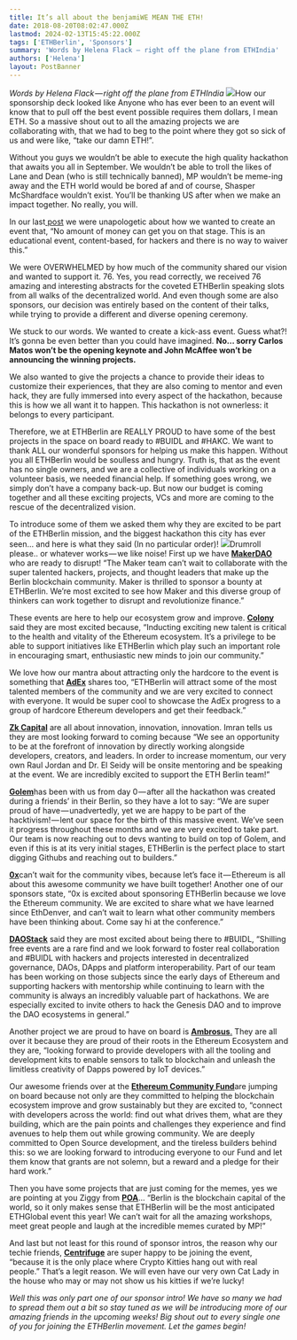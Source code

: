 ```yaml
---
title: It’s all about the benjamiWE MEAN THE ETH!
date: 2018-08-20T08:02:47.000Z
lastmod: 2024-02-13T15:45:22.000Z
tags: ['ETHBerlin', 'Sponsors']
summary: 'Words by Helena Flack — right off the plane from ETHIndia'
authors: ['Helena']
layout: PostBanner
---
```


_Words by Helena Flack — right off the plane from ETHIndia_
![](https://cdn-images-1.medium.com/max/800/1*3hVp9LNrcDpwRr9mTqnImQ.png)How our sponsorship deck looked like
Anyone who has ever been to an event will know that to pull off the best event possible requires them dollars, I mean ETH. So a massive shout out to all the amazing projects we are collaborating with, that we had to beg to the point where they got so sick of us and were like, “take our damn ETH!”.

Without you guys we wouldn’t be able to execute the high quality hackathon that awaits you all in September. We wouldn’t be able to troll the likes of Lane and Dean (who is still technically banned), MP wouldn’t be meme-ing away and the ETH world would be bored af and of course, Shasper McShardface wouldn’t exist. You’ll be thanking US after when we make an impact together. No really, you will.

In our last[ post](https://medium.com/ethberlin/unapologetic-9a7a8f1417d1) we were unapologetic about how we wanted to create an event that, “No amount of money can get you on that stage. This is an educational event, content-based, for hackers and there is no way to waiver this.”

We were OVERWHELMED by how much of the community shared our vision and wanted to support it. 76. Yes, you read correctly, we received 76 amazing and interesting abstracts for the coveted ETHBerlin speaking slots from all walks of the decentralized world. And even though some are also sponsors, our decision was entirely based on the content of their talks, while trying to provide a different and diverse opening ceremony.

We stuck to our words. We wanted to create a kick-ass event. Guess what?! It’s gonna be even better than you could have imagined. **No… sorry Carlos Matos won’t be the opening keynote and John McAffee won’t be announcing the winning projects.**

We also wanted to give the projects a chance to provide their ideas to customize their experiences, that they are also coming to mentor and even hack, they are fully immersed into every aspect of the hackathon, because this is how we all want it to happen. This hackathon is not ownerless: it belongs to every participant.

Therefore, we at ETHBerlin are REALLY PROUD to have some of the best projects in the space on board ready to #BUIDL and #HAKC. We want to thank ALL our wonderful sponsors for helping us make this happen. Without you all ETHBerlin would be soulless and hungry. Truth is, that as the event has no single owners, and we are a collective of individuals working on a volunteer basis, we needed financial help. If something goes wrong, we simply don’t have a company back-up. But now our budget is coming together and all these exciting projects, VCs and more are coming to the rescue of the decentralized vision.

To introduce some of them we asked them why they are excited to be part of the ETHBerlin mission, and the biggest hackathon this city has ever seen… and here is what they said (In no particular order)!
![](https://cdn-images-1.medium.com/max/800/1*DwusSe_QT--qYvZTKUqRzA.jpeg)Drumroll please.. or whatever works — we like noise!
First up we have [**MakerDAO**](https://makerdao.com) who are ready to disrupt! “The Maker team can’t wait to collaborate with the super talented hackers, projects, and thought leaders that make up the Berlin blockchain community. Maker is thrilled to sponsor a bounty at ETHBerlin. We’re most excited to see how Maker and this diverse group of thinkers can work together to disrupt and revolutionize finance.”

These events are here to help our ecosystem grow and improve. [**Colony**](http://colony.io) said they are most excited because, “Inducting exciting new talent is critical to the health and vitality of the Ethereum ecosystem. It’s a privilege to be able to support initiatives like ETHBerlin which play such an important role in encouraging smart, enthusiastic new minds to join our community.”

We love how our mantra about attracting only the hardcore to the event is something that [**AdEx**](https://www.adex.network) shares too, “ETHBerlin will attract some of the most talented members of the community and we are very excited to connect with everyone. It would be super cool to showcase the AdEx progress to a group of hardcore Ethereum developers and get their feedback.”

[**Zk Capital**](https://zk.capital) are all about innovation, innovation, innovation. Imran tells us they are most looking forward to coming because “We see an opportunity to be at the forefront of innovation by directly working alongside developers, creators, and leaders. In order to increase momentum, our very own Raul Jordan and Dr. El Seidy will be onsite mentoring and be speaking at the event. We are incredibly excited to support the ETH Berlin team!”

[**Golem**](http://golem.network)has been with us from day 0 — after all the hackathon was created during a friends’ in their Berlin, so they have a lot to say: “We are super proud of have — unadvertedly, yet we are happy to be part of the hacktivism! — lent our space for the birth of this massive event. We’ve seen it progress throughout these months and we are very excited to take part. Our team is now reaching out to devs wanting to build on top of Golem, and even if this is at its very initial stages, ETHBerlin is the perfect place to start digging Githubs and reaching out to builders.”

[**0x**](https://0xproject.com)can’t wait for the community vibes, because let’s face it — Ethereum is all about this awesome community we have built together! Another one of our sponsors state, “0x is excited about sponsoring ETHBerlin because we love the Ethereum community. We are excited to share what we have learned since EthDenver, and can’t wait to learn what other community members have been thinking about. Come say hi at the conference.”

[**DAOStack**](https://daostack.io) said they are most excited about being there to #BUIDL, “Shilling free events are a rare find and we look forward to foster real collaboration and #BUIDL with hackers and projects interested in decentralized governance, DAOs, DApps and platform interoperability. Part of our team has been working on those subjects since the early days of Ethereum and supporting hackers with mentorship while continuing to learn with the community is always an incredibly valuable part of hackathons. We are especially excited to invite others to hack the Genesis DAO and to improve the DAO ecosystems in general.”

Another project we are proud to have on board is [**Ambrosus**.](https://ambrosus.com) They are all over it because they are proud of their roots in the Ethereum Ecosystem and they are, “looking forward to provide developers with all the tooling and development kits to enable sensors to talk to blockchain and unleash the limitless creativity of Dapps powered by IoT devices.”

Our awesome friends over at the [**Ethereum Community Fund**](http://ecf.network)are jumping on board because not only are they committed to helping the blockchain ecosystem improve and grow sustainably but they are excited to, “connect with developers across the world: find out what drives them, what are they building, which are the pain points and challenges they experience and find avenues to help them out while growing community. We are deeply committed to Open Source development, and the tireless builders behind this: so we are looking forward to introducing everyone to our Fund and let them know that grants are not solemn, but a reward and a pledge for their hard work.”

Then you have some projects that are just coming for the memes, yes we are pointing at you Ziggy from [**POA**](http://poa.network)… “Berlin is the blockchain capital of the world, so it only makes sense that ETHBerlin will be the most anticipated ETHGlobal event this year! We can’t wait for all the amazing workshops, meet great people and laugh at the incredible memes curated by MP!”

And last but not least for this round of sponsor intros, the reason why our techie friends, [**Centrifuge**](http://www.centrifuge.io) are super happy to be joining the event, “because it is the only place where Crypto Kitties hang out with real people.” That’s a legit reason. We will even have our very own Cat Lady in the house who may or may not show us his kitties if we’re lucky!

_Well this was only part one of our sponsor intro! We have so many we had to spread them out a bit so stay tuned as we will be introducing more of our amazing friends in the upcoming weeks! Big shout out to every single one of you for joining the ETHBerlin movement. Let the games begin!_
